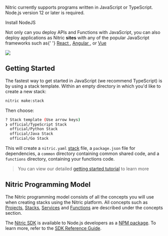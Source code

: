 <Box display="flex">
  <Box width={'75%'}>
    <p>
      Nitric currently supports programs written in JavaScript or TypeScript.
      Node.js version 12 or later is required.
    </p>
    <Box textAlign="center" mb={4}>
      <LinkButton
        variant="contained"
        href="https://nodejs.org/en/download/"
        target="_blank"
      >
        Install NodeJS
      </LinkButton>
    </Box>
    <p>
      Not only can you deploy APIs and Functions with JavaScript, you can also
      deploy applications as Nitric <strong>sites</strong> with any of the
      popular JavaScript frameworks such as{' '}
      <a href="https://reactjs.org/" target="_target">
        React
      </a>
      , <a href="https://angular.io/" target="_target">
        Angular
      </a>, or <a href="https://vuejs.org/" target="_target">
        Vue
      </a>
    </p>
  </Box>
  <Box width={'25%'} mt={-8}>
    <img src="../assets/logos/node.png" height={150} />
  </Box>
</Box>

## Getting Started

The fastest way to get started in JavaScript (we recommend TypeScript) is by using a stack template. Within an empty directory in which you'd like to create a new stack:

```bash
nitric make:stack
```

Then choose:

```bash
? Stack template (Use arrow keys)
❯ official/TypeScript Stack
  official/Python Stack
  official/Java Stack
  official/Go Stack
```

This will create a `nitric.yaml` [stack](/docs/intro/concepts/stack) file, a `package.json` file for dependencies, a `common` directory containing common shared code, and a `functions` directory, containing your functions code.

> You can view our detailed [getting started tutorial](/docs/getting-started/multi-cloud) to learn more

## Nitric Programming Model

The Nitric programming model consists of all the concepts you will use when creating stacks using the Nitric platform.
All concepts such as [Projects](/docs/intro/concepts/projects), [Stacks](/docs/intro/concepts/stack), [Services](/docs/intro/concepts/services) and [Functions](/docs/intro/concepts/functions) are described under the concepts section.

The <a href="https://github.com/nitrictech/node-sdk" target="_blank">Nitric SDK</a> is available to Node.js developers as a <a href="https://www.npmjs.com/package/@nitric/sdk" target="_blank">NPM package</a>. To learn more, refer to the [SDK Reference Guide](/docs/reference/sdks).
